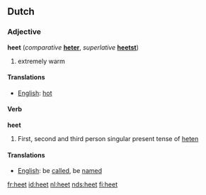 ==Dutch==
===Adjective===

'''heet''' (''comparative'' '''[[heter]]''', ''superlative'' '''[[heetst]]''')

# extremely warm

====Translations====
*[[English]]: [[hot]]

====Verb====

'''heet'''

# First, second and third person singular present tense of [[heten]]

====Translations====
*[[English]]: be [[called]], be [[named]]

[[fr:heet]]
[[id:heet]]
[[nl:heet]]
[[nds:heet]]
[[fi:heet]]